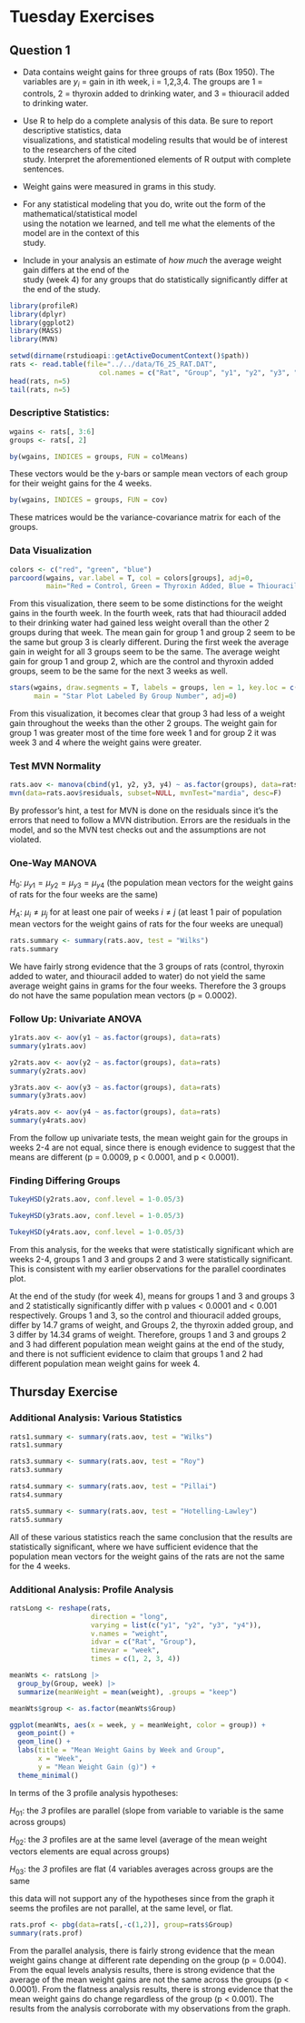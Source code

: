 # Tuesday Exercises

## Question 1

-   Data contains weight gains for three groups of rats (Box 1950). The variables are $y_i$ = gain in ith week, i = 1,2,3,4. The groups are 1 = controls, 2 = thyroxin added to drinking water, and 3 = thiouracil added to drinking water.

-   Use R to help do a complete analysis of this data. Be sure to report descriptive statistics, data\
    visualizations, and statistical modeling results that would be of interest to the researchers of the cited\
    study. Interpret the aforementioned elements of R output with complete sentences.

-   Weight gains were measured in grams in this study.

-   For any statistical modeling that you do, write out the form of the mathematical/statistical model\
    using the notation we learned, and tell me what the elements of the model are in the context of this\
    study.

-   Include in your analysis an estimate of *how much* the average weight gain differs at the end of the\
    study (week 4) for any groups that do statistically significantly differ at the end of the study.

```r
library(profileR)
library(dplyr)
library(ggplot2)
library(MASS)
library(MVN)
```

```r
setwd(dirname(rstudioapi::getActiveDocumentContext()$path))
rats <- read.table(file="../../data/T6_25_RAT.DAT",
                      col.names = c("Rat", "Group", "y1", "y2", "y3", "y4"))
head(rats, n=5)
tail(rats, n=5)
```

### Descriptive Statistics:

```r
wgains <- rats[, 3:6]
groups <- rats[, 2]

by(wgains, INDICES = groups, FUN = colMeans)
```

These vectors would be the y-bars or sample mean vectors of each group for their weight gains for the 4 weeks.

```r
by(wgains, INDICES = groups, FUN = cov)
```

These matrices would be the variance-covariance matrix for each of the groups.

### Data Visualization

```r
colors <- c("red", "green", "blue")
parcoord(wgains, var.label = T, col = colors[groups], adj=0, 
         main="Red = Control, Green = Thyroxin Added, Blue = Thiouracil Added")
```

From this visualization, there seem to be some distinctions for the weight gains in the fourth week. In the fourth week, rats that had thiouracil added to their drinking water had gained less weight overall than the other 2 groups during that week. The mean gain for group 1 and group 2 seem to be the same but group 3 is clearly different. During the first week the average gain in weight for all 3 groups seem to be the same. The average weight gain for group 1 and group 2, which are the control and thyroxin added groups, seem to be the same for the next 3 weeks as well.

```r
stars(wgains, draw.segments = T, labels = groups, len = 1, key.loc = c(8,1.5),
      main = "Star Plot Labeled By Group Number", adj=0)
```

From this visualization, it becomes clear that group 3 had less of a weight gain throughout the weeks than the other 2 groups. The weight gain for group 1 was greater most of the time fore week 1 and for group 2 it was week 3 and 4 where the weight gains were greater.

### Test MVN Normality

```r

rats.aov <- manova(cbind(y1, y2, y3, y4) ~ as.factor(groups), data=rats)
mvn(data=rats.aov$residuals, subset=NULL, mvnTest="mardia", desc=F) 
```

By professor's hint, a test for MVN is done on the residuals since it's the errors that need to follow a MVN distribution. Errors are the residuals in the model, and so the MVN test checks out and the assumptions are not violated.

### One-Way MANOVA

$H_0$: $\mu_{y1} = \mu_{y2} = \mu_{y3} = \mu_{y4}$ (the population mean vectors for the weight gains of rats for the four weeks are the same)

$H_A$: $\mu_{i} \neq \mu_{j}$ for at least one pair of weeks $i \neq j$ (at least 1 pair of population mean vectors for the weight gains of rats for the four weeks are unequal)

```r
rats.summary <- summary(rats.aov, test = "Wilks")
rats.summary
```

We have fairly strong evidence that the 3 groups of rats (control, thyroxin added to water, and thiouracil added to water) do not yield the same average weight gains in grams for the four weeks. Therefore the 3 groups do not have the same population mean vectors (p = 0.0002).

### Follow Up: Univariate ANOVA

```r
y1rats.aov <- aov(y1 ~ as.factor(groups), data=rats)
summary(y1rats.aov)
```

```r
y2rats.aov <- aov(y2 ~ as.factor(groups), data=rats)
summary(y2rats.aov)
```

```r
y3rats.aov <- aov(y3 ~ as.factor(groups), data=rats)
summary(y3rats.aov)
```

```r
y4rats.aov <- aov(y4 ~ as.factor(groups), data=rats)
summary(y4rats.aov)
```

From the follow up univariate tests, the mean weight gain for the groups in weeks 2-4 are not equal, since there is enough evidence to suggest that the means are different (p = 0.0009, p \< 0.0001, and p \< 0.0001).

### Finding Differing Groups

```r
TukeyHSD(y2rats.aov, conf.level = 1-0.05/3)
```

```r
TukeyHSD(y3rats.aov, conf.level = 1-0.05/3)
```

```r
TukeyHSD(y4rats.aov, conf.level = 1-0.05/3)
```

From this analysis, for the weeks that were statistically significant which are weeks 2-4, groups 1 and 3 and groups 2 and 3 were statistically significant. This is consistent with my earlier observations for the parallel coordinates plot.

At the end of the study (for week 4), means for groups 1 and 3 and groups 3 and 2 statistically significantly differ with p values \< 0.0001 and \< 0.001 respectively. Groups 1 and 3, so the control and thiouracil added groups, differ by 14.7 grams of weight, and Groups 2, the thyroxin added group, and 3 differ by 14.34 grams of weight. Therefore, groups 1 and 3 and groups 2 and 3 had different population mean weight gains at the end of the study, and there is not sufficient evidence to claim that groups 1 and 2 had different population mean weight gains for week 4.

## Thursday Exercise

### Additional Analysis: Various Statistics

```r
rats1.summary <- summary(rats.aov, test = "Wilks")
rats1.summary
```

```r
rats3.summary <- summary(rats.aov, test = "Roy")
rats3.summary
```

```r
rats4.summary <- summary(rats.aov, test = "Pillai")
rats4.summary
```

```r
rats5.summary <- summary(rats.aov, test = "Hotelling-Lawley")
rats5.summary
```

All of these various statistics reach the same conclusion that the results are statistically significant, where we have sufficient evidence that the population mean vectors for the weight gains of the rats are not the same for the 4 weeks.

### Additional Analysis: Profile Analysis

```r
ratsLong <- reshape(rats,
                    direction = "long",
                    varying = list(c("y1", "y2", "y3", "y4")),
                    v.names = "weight",
                    idvar = c("Rat", "Group"),
                    timevar = "week",
                    times = c(1, 2, 3, 4))

meanWts <- ratsLong |>
  group_by(Group, week) |>
  summarize(meanWeight = mean(weight), .groups = "keep")

meanWts$group <- as.factor(meanWts$Group)

ggplot(meanWts, aes(x = week, y = meanWeight, color = group)) +
  geom_point() +
  geom_line() +
  labs(title = "Mean Weight Gains by Week and Group",
       x = "Week",
       y = "Mean Weight Gain (g)") +
  theme_minimal()


```

In terms of the 3 profile analysis hypotheses:

$H_{01}$: the *3* profiles are parallel (slope from variable to variable is the same across groups)

$H_{02}$: the *3* profiles are at the same level (average of the mean weight vectors elements are equal across groups)

$H_{03}$: the *3* profiles are flat (4 variables averages across groups are the same

this data will not support any of the hypotheses since from the graph it seems the profiles are not parallel, at the same level, or flat.

```r
rats.prof <- pbg(data=rats[,-c(1,2)], group=rats$Group)
summary(rats.prof)
```

From the parallel analysis, there is fairly strong evidence that the mean weight gains change at different rate depending on the group (p = 0.004). From the equal levels analysis results, there is strong evidence that the average of the mean weight gains are not the same across the groups (p \< 0.0001). From the flatness analysis results, there is strong evidence that the mean weight gains do change regardless of the group (p \< 0.001). The results from the analysis corroborate with my observations from the graph.
